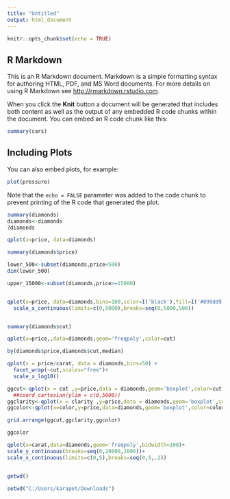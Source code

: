 ---
title: "Untitled"
output: html_document
---

```{r setup, include=FALSE}
knitr::opts_chunk$set(echo = TRUE)
```

## R Markdown

This is an R Markdown document. Markdown is a simple formatting syntax for authoring HTML, PDF, and MS Word documents. For more details on using R Markdown see <http://rmarkdown.rstudio.com>.

When you click the **Knit** button a document will be generated that includes both content as well as the output of any embedded R code chunks within the document. You can embed an R code chunk like this:

```{r cars}
summary(cars)
```

## Including Plots

You can also embed plots, for example:

```{r pressure, echo=FALSE}
plot(pressure)
```

Note that the `echo = FALSE` parameter was added to the code chunk to prevent printing of the R code that generated the plot.


```{r}


summary(diamonds)
diamonds<-diamonds
?diamonds

qplot(x=price, data=diamonds)

summary(diamonds$price)

lower_500<-subset(diamonds,price<500)
dim(lower_500)

upper_15000<-subset(diamonds,price>=15000)


qplot(x=price, data=diamonds,bins=100,color=I('black'),fill=I('#099dd9'))+
  scale_x_continuous(limits=c(0,5000),breaks=seq(0,5000,500))



```


```{r}
summary(diamonds$cut)

qplot(x=price,,data=diamonds,geom='freqpoly',color=cut)

by(diamonds$price,diamonds$cut,median)

qplot(x = price/carat, data = diamonds,bins=50) +
  facet_wrap(~cut,scales="free")+
  scale_x_log10()

```


```{r}
ggcut<-qplot(x = cut ,y=price,data = diamonds,geom='boxplot',color=cut)
  ##coord_cartesian(ylim = c(0,5000))
ggclarity<-qplot(x = clarity ,y=price,data = diamonds,geom='boxplot',color=clarity)
ggcolor<-qplot(x=color,y=price,data=diamonds,geom='boxplot',color=color)

grid.arrange(ggcut,ggclarity,ggcolor)

ggcolor

qplot(x=carat,data=diamonds,geom='freqpoly',bidwidth=100)+
scale_y_continuous(breaks=seq(0,20000,2000))+
scale_x_continuous(limits=c(0,5),breaks=seq(0,5,.2))



```


```{r}
getwd()

setwd("C:/Users/karapet/Downloads")


```



